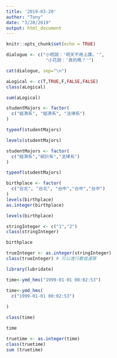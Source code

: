 ```yaml
---
title: '2019-03-20'
author: "Tony"
date: "3/20/2019"
output: html_document
---
```


```r
knitr::opts_chunk$set(echo = TRUE)
```


```r
dialogue <- c("小明說：'明天不用上課。'",
               "小花說：'真的嗎？'")

cat(dialogue, sep="\n")
```

            
                  

```r
aLogical <- c(T,TRUE,F,FALSE,FALSE)
class(aLogical)
```
```r
sum(aLogical)
```

```r
studentMajors <- factor(
  c("經濟系", "經濟系", "法律系")
)
```
```r
typeof(studentMajors)
```
```r
levels(studentMajors)
```


```r
studentMajors <- factor(
  c("經濟系","統計系","法律系")
)
```
```r
typeof(studentMajors)
```
```r
birthplace <- factor(
  c("台北", "台北", "台中","台中","台中")
)
levels(birthplace)
as.integer(birthplace)
```
```r
levels(birthplace)
```
```r
stringInteger <- c("1","2")
class(stringInteger)
```
```r
birthplace
```
```r
trueInteger <- as.integer(stringInteger)
class(trueInteger) # 可以進行數值運算
```
```r
library(lubridate)
```
```r
time<-ymd_hms("1999-01-01 00:02:53") 
```


```r
time<-ymd_hms(
  c("1999-01-01 00:02:53")
   
)
```

```r
class(time)
```

```r
time
```

```r
truetime <- as.integer(time)
class(truetime) 
sum (truetime)
```

